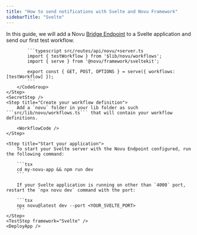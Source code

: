 ```yaml
---
title: "How to send notifications with Svelte and Novu Framework"
sidebarTitle: "Svelte"
---
```



In this guide, we will add a Novu [Bridge Endpoint](/concepts/endpoint) to a Svelte application and send our first test workflow.

<Steps>
    <LocalStudio />
    <PackagesStep />
    <Step title="Add a Novu API Endpoint">
        <CodeGroup>

            ```typescript src/routes/api/novu/+server.ts
            import { testWorkflow } from '$lib/novu/workflows';
            import { serve } from '@novu/framework/sveltekit';

            export const { GET, POST, OPTIONS } = serve({ workflows: [testWorkflow] });
            ```
        </CodeGroup>
    </Step>
    <SecretStep />
    <Step title="Create your workflow definition">
        Add a `novu` folder in your lib folder as such ```src/lib/novu/workflows.ts``` that will contain your workflow definitions. 

        <WorkflowCode />
    </Step>

    <Step title="Start your application">
        To start your Svelte server with the Novu Endpoint configured, run the following command:

        ```tsx
        cd my-novu-app && npm run dev
        ```

        If your Svelte application is running on other than `4000` port, restart the `npx novu dev` command with the port:

        ```tsx
        npx novu@latest dev --port <YOUR_SVELTE_PORT>
        ```
    </Step>
    <TestStep framework="Svelte" />
    <DeployApp />

</Steps>

<NextStepsStep />
